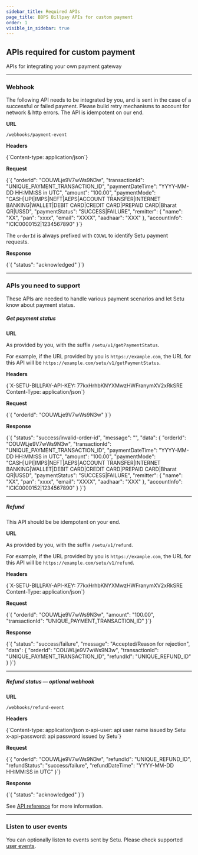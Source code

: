 ```yaml
---
sidebar_title: Required APIs
page_title: BBPS Billpay APIs for custom payment
order: 1
visible_in_sidebar: true
---
```


## APIs required for custom payment

APIs for integrating your own payment gateway

<hr class="primary" />

### Webhook

The following API needs to be integrated by you, and is sent in the case of a successful or failed payment. Please build retry mechanisms to account for network & http errors. The API is idempotent on our end.

**URL**

`/webhooks/payment-event`

**Headers**

<CodeBlockWithCopy language="bash">
  {`Content-type: application/json`}
</CodeBlockWithCopy>

**Request**

<CodeBlockWithCopy language="json">
  {`{
  "orderId": "COUWLje9V7wWs9N3w",
  "transactionId": "UNIQUE_PAYMENT_TRANSACTION_ID",
  "paymentDateTime": "YYYY-MM-DD HH:MM:SS in UTC",
  "amount": "100.00",
  "paymentMode": "CASH|UPI|IMPS|NEFT|AEPS|ACCOUNT TRANSFER|INTERNET BANKING|WALLET|DEBIT CARD|CREDIT CARD|PREPAID CARD|Bharat QR|USSD",
  "paymentStatus": "SUCCESS|FAILURE",
  "remitter": {
    "name": "XX",
    "pan": "xxxx",
    "email": "XXXX",
    "aadhaar": "XXX"
  },
  "accountInfo": "ICIC0000152|1234567890"
}`}
</CodeBlockWithCopy>

The `orderId` is always prefixed with `COUWL` to identify Setu payment requests.

**Response**

<CodeBlockWithCopy language="json">
  {`{
  "status": "acknowledged"
}`}
</CodeBlockWithCopy>

<hr class="primary" />

### APIs you need to support

These APIs are needed to handle various payment scenarios and let Setu know about payment status.

##### Get payment status

**URL**

As provided by you, with the suffix `/setu/v1/getPaymentStatus`.

For example, if the URL provided by you is `https://example.com`, the URL for this API will be `https://example.com/setu/v1/getPaymentStatus`.

**Headers**

<CodeBlockWithCopy language="bash">
  {`X-SETU-BILLPAY-API-KEY: 77kxHrhbKNYXMwzHWFranymXV2xRkSRE
Content-Type: application/json`}
</CodeBlockWithCopy>

**Request**

<CodeBlockWithCopy language="json">
  {`{
  "orderId": "COUWLje9V7wWs9N3w"
}`}
</CodeBlockWithCopy>

**Response**

<CodeBlockWithCopy language="json">
  {`{
  "status": "success/invalid-order-id",
  "message": "",
  "data": {
    "orderId": "COUWLje9V7wWs9N3w",
    "transactionId": "UNIQUE_PAYMENT_TRANSACTION_ID",
    "paymentDateTime": "YYYY-MM-DD HH:MM:SS in UTC",
    "amount": "100.00",
    "paymentMode": "CASH|UPI|IMPS|NEFT|AEPS|ACCOUNT TRANSFER|INTERNET BANKING|WALLET|DEBIT CARD|CREDIT CARD|PREPAID CARD|Bharat QR|USSD",
    "paymentStatus": "SUCCESS|FAILURE",
    "remitter": {
      "name": "XX",
      "pan": "xxxx",
      "email": "XXXX",
      "aadhaar": "XXX"
    },
    "accountInfo": "ICIC0000152|1234567890"
  }
}`}
</CodeBlockWithCopy>

<hr class="tertiary" />

##### Refund

This API should be be idempotent on your end.

**URL**

As provided by you, with the suffix `/setu/v1/refund`.

For example, if the URL provided by you is `https://example.com`, the URL for this API will be `https://example.com/setu/v1/refund`.

**Headers**

<CodeBlockWithCopy language="bash">
  {`X-SETU-BILLPAY-API-KEY: 77kxHrhbKNYXMwzHWFranymXV2xRkSRE
Content-Type: application/json`}
</CodeBlockWithCopy>

**Request**

<CodeBlockWithCopy language="json">
  {`{
  "orderId": "COUWLje9V7wWs9N3w",
  "amount": "100.00",
  "transactionId": "UNIQUE_PAYMENT_TRANSACTION_ID"
}`}
</CodeBlockWithCopy>

**Response**

<CodeBlockWithCopy language="json">
  {`{
  "status": "success/failure",
  "message": "Accepted/Reason for rejection",
  "data": {
    "orderId": "COUWLje9V7wWs9N3w",
    "transactionId": "UNIQUE_PAYMENT_TRANSACTION_ID",
    "refundId": "UNIQUE_REFUND_ID"
  }
}`}
</CodeBlockWithCopy>

<hr class="tertiary" />

##### Refund status — optional webhook

**URL**

`/webhooks/refund-event`

**Headers**

<CodeBlockWithCopy language="bash">
  {`Content-type: application/json
x-api-user: api user name issued by Setu
x-api-password: api password issued by Setu`}
</CodeBlockWithCopy>

**Request**

<CodeBlockWithCopy language="json">
  {`{
  "orderId": "COUWLje9V7wWs9N3w",
  "refundId": "UNIQUE_REFUND_ID",
  "refundStatus": "success/failure",
  "refundDateTime": "YYYY-MM-DD HH:MM:SS in UTC"
}`}
</CodeBlockWithCopy>

**Response**

<CodeBlockWithCopy language="json">
  {`{
  "status": "acknowledged"
}`}
</CodeBlockWithCopy>

See <a href="/payments/billpay/api-reference/white-label#/category~Payment/operation~refundWebhook" target="_blank">API reference</a> for more information.

<hr class="primary" />

### Listen to user events

You can optionally listen to events sent by Setu. Please check supported <a href="/payments/billpay/user-events" target="_blank">user events</a>.

<WasPageHelpful />

